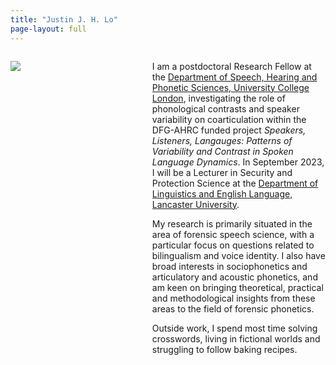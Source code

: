 ```yaml
---
title: "Justin J. H. Lo"
page-layout: full
---
```


:::: {.columns}

::: {.column width="35%"}

![](img/profile.png)

:::

::: {.column width="5%"}

:::

::: {.column width="60%"}

I am a postdoctoral Research Fellow at the [Department of Speech, Hearing and Phonetic Sciences, University College London](https://www.ucl.ac.uk/pals/research/speech-hearing-and-phonetic-sciences), investigating the role of phonological contrasts and speaker variability on coarticulation within the DFG-AHRC funded project *Speakers, Listeners, Langauges: Patterns of Variability and Contrast in Spoken Language Dynamics*. In September 2023, I will be a Lecturer in Security and Protection Science at the [Department of Linguistics and English Language, Lancaster University](https://lancaster.ac.uk/linguistics/).

My research is primarily situated in the area of forensic speech science, with a particular focus on questions related to bilingualism and voice identity. I also have broad interests in sociophonetics and articulatory and acoustic phonetics, and am keen on bringing theoretical, practical and methodological insights from these areas to the field of forensic phonetics.

Outside work, I spend most time solving crosswords, living in fictional worlds and struggling to follow baking recipes.

:::

::::